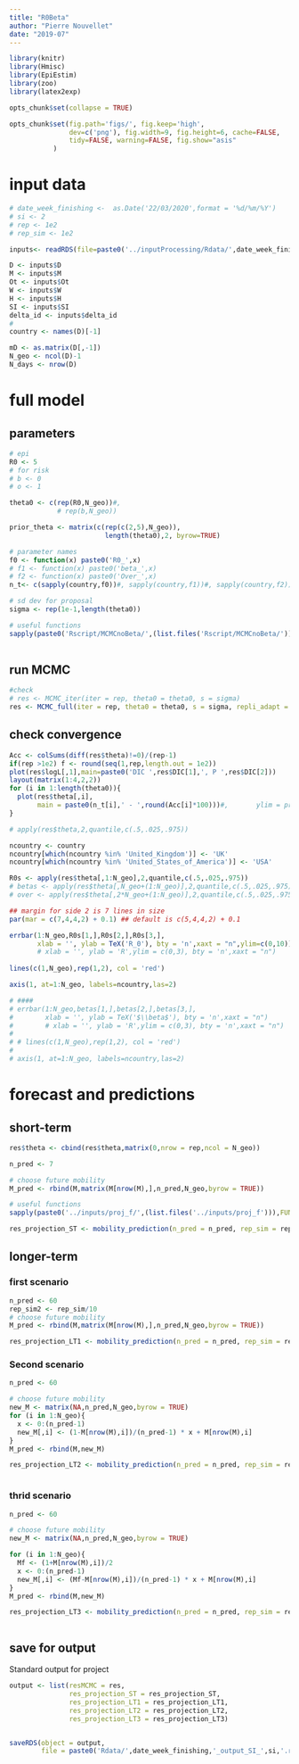 ```yaml
---
title: "R0Beta"
author: "Pierre Nouvellet"
date: "2019-07"
---
```


```r
library(knitr)
library(Hmisc)
library(EpiEstim)
library(zoo)
library(latex2exp)

opts_chunk$set(collapse = TRUE)

opts_chunk$set(fig.path='figs/', fig.keep='high', 
               dev=c('png'), fig.width=9, fig.height=6, cache=FALSE,
               tidy=FALSE, warning=FALSE, fig.show="asis"
 	       )

```

# input data


```r


# date_week_finishing <-  as.Date('22/03/2020',format = '%d/%m/%Y')
# si <- 2
# rep <- 1e2
# rep_sim <- 1e2

inputs<- readRDS(file=paste0('../inputProcessing/Rdata/',date_week_finishing,'_inputs_SI_',si,'.rds'))

D <- inputs$D
M <- inputs$M
Ot <- inputs$Ot
W <- inputs$W
H <- inputs$H
SI <- inputs$SI
delta_id <- inputs$delta_id
#
country <- names(D)[-1]

mD <- as.matrix(D[,-1])
N_geo <- ncol(D)-1
N_days <- nrow(D)

```


# full model

## parameters 

```r
# epi
R0 <- 5
# for risk
# b <- 0
# o <- 1

theta0 <- c(rep(R0,N_geo))#,
            # rep(b,N_geo))

prior_theta <- matrix(c(rep(c(2,5),N_geo)),
                        length(theta0),2, byrow=TRUE)

# parameter names
f0 <- function(x) paste0('R0_',x)
# f1 <- function(x) paste0('beta_',x)
# f2 <- function(x) paste0('Over_',x)
n_t<- c(sapply(country,f0))#, sapply(country,f1))#, sapply(country,f2))

# sd dev for proposal
sigma <- rep(1e-1,length(theta0))

# useful functions
sapply(paste0('Rscript/MCMCnoBeta/',(list.files('Rscript/MCMCnoBeta/'))),FUN = source)
 
```

## run MCMC

```r
#check
# res <- MCMC_iter(iter = rep, theta0 = theta0, s = sigma)
res <- MCMC_full(iter = rep, theta0 = theta0, s = sigma, repli_adapt = 10, within_iter = rep/10)


```


## check convergence


```r

Acc <- colSums(diff(res$theta)!=0)/(rep-1)
if(rep >1e2) f <- round(seq(1,rep,length.out = 1e2))
plot(res$logL[,1],main=paste0('DIC ',res$DIC[1],', P ',res$DIC[2]))
layout(matrix(1:4,2,2))
for (i in 1:length(theta0)){
  plot(res$theta[,i],
       main = paste0(n_t[i],' - ',round(Acc[i]*100)))#,       ylim = prior_theta[i,])
}

# apply(res$theta,2,quantile,c(.5,.025,.975))

```



```r
ncountry <- country
ncountry[which(ncountry %in% 'United_Kingdom')] <- 'UK'
ncountry[which(ncountry %in% 'United_States_of_America')] <- 'USA'

R0s <- apply(res$theta[,1:N_geo],2,quantile,c(.5,.025,.975))
# betas <- apply(res$theta[,N_geo+(1:N_geo)],2,quantile,c(.5,.025,.975))
# over <- apply(res$theta[,2*N_geo+(1:N_geo)],2,quantile,c(.5,.025,.975))

## margin for side 2 is 7 lines in size
par(mar = c(7,4,4,2) + 0.1) ## default is c(5,4,4,2) + 0.1

errbar(1:N_geo,R0s[1,],R0s[2,],R0s[3,],
       xlab = '', ylab = TeX('R_0'), bty = 'n',xaxt = "n",ylim=c(0,10))
       # xlab = '', ylab = 'R',ylim = c(0,3), bty = 'n',xaxt = "n")
      
lines(c(1,N_geo),rep(1,2), col = 'red')

axis(1, at=1:N_geo, labels=ncountry,las=2)

# ####
# errbar(1:N_geo,betas[1,],betas[2,],betas[3,],
#        xlab = '', ylab = TeX('$\\beta$'), bty = 'n',xaxt = "n")
#        # xlab = '', ylab = 'R',ylim = c(0,3), bty = 'n',xaxt = "n")
#       
# # lines(c(1,N_geo),rep(1,2), col = 'red')
# 
# axis(1, at=1:N_geo, labels=ncountry,las=2)

```


# forecast and predictions

## short-term

```r
res$theta <- cbind(res$theta,matrix(0,nrow = rep,ncol = N_geo))
```

```r
n_pred <- 7

# choose future mobility
M_pred <- rbind(M,matrix(M[nrow(M),],n_pred,N_geo,byrow = TRUE))

# useful functions
sapply(paste0('../inputs/proj_f/',(list.files('../inputs/proj_f'))),FUN = source)

res_projection_ST <- mobility_prediction(n_pred = n_pred, rep_sim = rep_sim)

```


## longer-term

### first scenario

```r
n_pred <- 60
rep_sim2 <- rep_sim/10
# choose future mobility
M_pred <- rbind(M,matrix(M[nrow(M),],n_pred,N_geo,byrow = TRUE))

res_projection_LT1 <- mobility_prediction(n_pred = n_pred, rep_sim = rep_sim2)


```


### Second scenario
 
```r
n_pred <- 60

# choose future mobility
new_M <- matrix(NA,n_pred,N_geo,byrow = TRUE)
for (i in 1:N_geo){
  x <- 0:(n_pred-1)
  new_M[,i] <- (1-M[nrow(M),i])/(n_pred-1) * x + M[nrow(M),i]
}
M_pred <- rbind(M,new_M)

res_projection_LT2 <- mobility_prediction(n_pred = n_pred, rep_sim = rep_sim2)



```


### thrid scenario
 
```r
n_pred <- 60

# choose future mobility
new_M <- matrix(NA,n_pred,N_geo,byrow = TRUE)

for (i in 1:N_geo){
  Mf <- (1+M[nrow(M),i])/2
  x <- 0:(n_pred-1)
  new_M[,i] <- (Mf-M[nrow(M),i])/(n_pred-1) * x + M[nrow(M),i]
}
M_pred <- rbind(M,new_M)

res_projection_LT3 <- mobility_prediction(n_pred = n_pred, rep_sim = rep_sim2)



```

## save for output



Standard output for project


```r

output <- list(resMCMC = res,
               res_projection_ST = res_projection_ST,
               res_projection_LT1 = res_projection_LT1,
               res_projection_LT2 = res_projection_LT2,
               res_projection_LT3 = res_projection_LT3)


saveRDS(object = output,
        file = paste0('Rdata/',date_week_finishing,'_output_SI_',si,'.rds' ))
```
